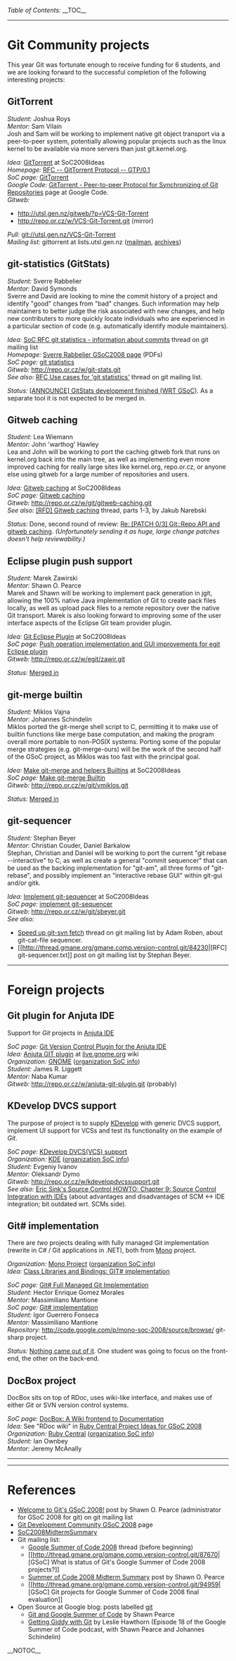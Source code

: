 ''Table of Contents:''
__TOC__
----
= Git Community projects =

This year Git was fortunate enough to receive funding for 6 students,
and we are looking forward to the successful completion of the
following interesting projects:

== GitTorrent ==
''Student:'' Joshua Roys <BR>
''Mentor:''  Sam Vilain  <BR>

Josh and Sam will be working to implement native git object
transport via a peer-to-peer system, potentially allowing
popular projects such as the linux kernel to be available
via more servers than just git.kernel.org.

''Idea:'' [[SoC2008Ideas#GitTorrent|GitTorrent]] at SoC2008Ideas <BR>
''Homepage:'' [http://gittorrent.utsl.gen.nz/rfc.html RFC -- GitTorrent Protocol -- GTP/0.1] <BR>
''SoC page:'' [http://code.google.com/soc/2008/git/appinfo.html?csaid=F544F0DAA82AFDFC GitTorrent] <BR>
''Google Code:'' [http://code.google.com/p/gittorrent/ GitTorrent - Peer-to-peer Protocol for Synchronizing of Git Repositories] page at Google Code. <BR>
''Gitweb:'' 
* http://utsl.gen.nz/gitweb/?p=VCS-Git-Torrent
* http://repo.or.cz/w/VCS-Git-Torrent.git (mirror)
''Pull:'' git://utsl.gen.nz/VCS-Git-Torrent <BR>
''Mailing list:'' gittorrent at lists.utsl.gen.nz ([http://lists.utsl.gen.nz/mailman/listinfo.cgi/gittorrent mailman], [http://lists.utsl.gen.nz/pipermail/gittorrent/ archives])

== git-statistics (GitStats) ==
''Student:'' Sverre Rabbelier <BR>
''Mentor:''  David Symonds    <BR>

Sverre and David are looking to mine the commit history of
a project and identify "good" changes from "bad" changes.
Such information may help maintainers to better judge the
risk associated with new changes, and help new contributers
to more quickly locate individuals who are experienced in
a particular section of code (e.g. automatically identify
module maintainers).

''Idea:'' [http://thread.gmane.org/gmane.comp.version-control.git/77728 SoC RFC git statistics - information about commits] thread on git mailing list <BR>
''Homepage:'' [http://alturin.googlepages.com/gsoc2008 Sverre Rabbelier GSoC2008 page] (PDFs) <BR>
''SoC page:'' [http://code.google.com/soc/2008/git/appinfo.html?csaid=C73DCF4CEBF4295D git statistics] <BR>
''Gitweb:'' http://repo.or.cz/w/git-stats.git <BR>
''See also:'' [http://thread.gmane.org/gmane.comp.version-control.git/81534 RFC Use cases for 'git statistics'] thread on git mailing list.

''Status:'' [http://permalink.gmane.org/gmane.comp.version-control.git/90691 &#91;ANNOUNCE&#93; GitStats development finished (WRT GSoC)]. As a separate tool it is not expected to be merged in.

== Gitweb caching ==
''Student:'' Lea Wiemann           <BR>
''Mentor:''  John 'warthog' Hawley <BR> 

Lea and John will be working to port the caching gitweb fork
that runs on kernel.org back into the main tree, as well as
implementing even more improved caching for really large sites
like kernel.org, repo.or.cz, or anyone else using gitweb for
a large number of repositories and users.

''Idea:'' [[SoC2008Ideas#gitweb-caching|Gitweb caching]] at SoC2008Ideas <BR>
''SoC page:'' [http://code.google.com/soc/2008/git/appinfo.html?csaid=C5B7544DDE4909C3 Gitweb caching] <BR>
''Gitweb:'' http://repo.or.cz/w/git/gitweb-caching.git <BR>
''See also:'' [http://thread.gmane.org/gmane.comp.version-control.git/77529 &#x5B;RFD&#x5D; Gitweb caching] thread, parts 1-3, by Jakub Narebski

''Status:'' Done, second round of review: [http://thread.gmane.org/gmane.comp.version-control.git/88068/focus=92875 Re: &#x5B;PATCH 0/3&#x5D; Git::Repo API and gitweb caching].  ''(Unfortunately sending it as huge, large change patches doesn't help reviewability.)''

== Eclipse plugin push support ==
''Student:'' Marek Zawirski  <BR>
''Mentor:''  Shawn O. Pearce <BR>

Marek and Shawn will be working to implement pack generation
in jgit, allowing the 100% native Java implementation of Git
to create pack files locally, as well as upload pack files to
a remote repository over the native Git transport.  Marek is
also looking forward to improving some of the user interface
aspects of the Eclipse Git team provider plugin.

''Idea:'' [[SoC2008Ideas#Eclipse|Git Eclipse Plugin]] at SoC2008Ideas <BR>
''SoC page:'' [http://code.google.com/soc/2008/git/appinfo.html?csaid=DD669FC01FC5F07B Push operation implementation and GUI improvements for egit Eclipse plugin] <BR>
''Gitweb:'' http://repo.or.cz/w/egit/zawir.git

''Status:'' [http://repo.or.cz/w/egit.git?a=commit;h=305060a576e2320c1fb82beb3b630f452001dae7 Merged in]

== git-merge builtin ==
''Student:'' Miklos Vajna        <BR>
''Mentor:''  Johannes Schindelin <BR>

Miklos ported the git-merge shell script
to C, permitting it to make use of builtin functions like
merge base computation, and making the program overall more
portable to non-POSIX systems.  Porting some of the popular
merge strategies (e.g. git-merge-ours) will be the work of the
second half of the GSoC project, as Miklos was too fast with
the principal goal.

''Idea:'' [[SoC2008Ideas#builtin-merge|Make git-merge and helpers Builtins]] at SoC2008Ideas <BR>
''SoC page:'' [http://code.google.com/soc/2008/git/appinfo.html?csaid=C6691859F6E209E8 Make git-merge Builtin] <BR>
''Gitweb:'' http://repo.or.cz/w/git/vmiklos.git

''Status:'' [http://repo.or.cz/w/alt-git.git?a=commit;h=1c7b76be7d620bbaf2e6b8417f04012326bbb9df Merged in]

== git-sequencer ==
''Student:'' Stephan Beyer                     <BR>
''Mentor:''  Christian Couder, Daniel Barkalow <BR>

Stephan, Christian and Daniel will be working to port the
current "git rebase --interactive" to C, as well as create
a general "commit sequencer" that can be used as the backing
implementation for "git-am", all three forms of "git-rebase",
and possibly implement an "interactive rebase GUI" within
git-gui and/or gitk.

''Idea:'' [[SoC2008Ideas#git-sequencer|Implement git-sequencer]] at SoC2008Ideas <BR>
''SoC page:'' [http://code.google.com/soc/2008/git/appinfo.html?csaid=92728710F52338C1 implement git-sequencer] <BR>
''Gitweb:'' http://repo.or.cz/w/git/sbeyer.git <BR>
''See also:'' 
* [http://thread.gmane.org/gmane.comp.version-control.git/80240 Speed up git-svn fetch] thread on git mailing list by Adam Roben, about git-cat-file sequencer.
* [[http://thread.gmane.org/gmane.comp.version-control.git/84230|[RFC] git-sequencer.txt]] post on git mailing list by Stephan Beyer.

----
= Foreign projects =
== Git plugin for Anjuta IDE ==

Support for ''Git'' projects in [http://anjuta.sourceforge.net/ Anjuta IDE]

''SoC page:'' [http://code.google.com/soc/2008/gnome/appinfo.html?csaid=674D114D9E574B36 Git Version Control Plugin for the Anjuta IDE] <BR>
''Idea:''  [http://live.gnome.org/SummerOfCode2008/Ideas/AnjutaGit Anjuta GIT plugin] at [http://live.gnome.org/Home live.gnome.org] wiki <BR>
''Organization:'' [http://www.gnome.org/ GNOME] ([http://code.google.com/soc/2008/gnome/about.html organization SoC info]) <BR>
''Student:'' James R. Liggett <BR>
''Mentor:''  Naba Kumar       <BR>
''Gitweb:'' http://repo.or.cz/w/anjuta-git-plugin.git (probably) <BR>

== KDevelop DVCS support ==

The purpose of project is to supply [http://www.kdevelop.org/ KDevelop] with generic DVCS support, implement UI support for VCSs and test its functionality on the example of ''Git''.

''SoC page:'' [http://code.google.com/soc/2008/kde/appinfo.html?csaid=9A4258C09B92FE9E KDevelop DVCS(VCS) support] <BR>
''Organization:'' [http://www.kde.org/ KDE] ([http://code.google.com/soc/2008/kde/about.html organization SoC info]) <BR>
''Student:'' Evgeniy Ivanov <BR>
''Mentor:''  Oleksandr Dymo <BR>
''Gitweb:''  http://repo.or.cz/w/kdevelopdvcssupport.git <BR>
''See also:'' [http://www.ericsink.com/scm/scm_ide_integration.html Eric Sink's Source Control HOWTO: Chapter 9: Source Control Integration with IDEs] (about advantages and disadvantages of SCM <-> IDE integration; bit outdated wrt. SCMs side).

== Git# implementation ==

There are ''two'' projects dealing with fully managed Git implementation (rewrite in C# / Git applications in .NET), both from [http://www.mono-project.com/ Mono] project.

''Organization:'' [http://www.mono-project.com/ Mono Project] ([http://code.google.com/soc/2008/mono/about.html organization SoC info]) <BR>
''Idea:'' [http://www.mono-project.com/StudentProjects#GIT.23_implementation Class Libraries and Bindings: GIT# implementation]

''SoC page:'' [http://code.google.com/soc/2008/mono/appinfo.html?csaid=E6D8A717A88A7632 Git# Full Managed Git Implementation] <BR>
''Student:'' Hector Enrique Gomez Morales <BR>
''Mentor:''  Massimiliano Mantione        <BR>

''SoC page:'' [http://code.google.com/soc/2008/mono/appinfo.html?csaid=F2E71A4D93E7EF37 Git# implementation] <BR>
''Student:'' Igor Guerrero Fonseca <BR>
''Mentor:''  Massimiliano Mantione <BR>

''Repository:'' http://code.google.com/p/mono-soc-2008/source/browse/ git-sharp project.

''Status:'' [http://thread.gmane.org/gmane.comp.version-control.git/100736/focus=7263 Nothing came out of it]. One student was going to focus on the front-end, the other on the back-end.

== DocBox project ==

DocBox sits on top of RDoc, uses wiki-like interface, and makes use of either ''Git'' or SVN version control systems.

''SoC page:'' [http://code.google.com/soc/2008/ruby/appinfo.html?csaid=E7E49508C605278D DocBox: A Wiki frontend to Documentation] <BR>
''Idea:''     See "RDoc wiki" in [http://rubycentral.com/projects/gsoc-2008/ideas-for-gsoc-2008 Ruby Central Project Ideas for GSoC 2008] <BR>
''Organization:'' [http://rubycentral.org/ Ruby Central] ([http://code.google.com/soc/2008/ruby/about.html organization SoC info]) <BR>
''Student:'' Ian Ownbey       <BR>
''Mentor:''  Jeremy McAnally  <BR>

----
----

= References =
* [http://permalink.gmane.org/gmane.comp.version-control.git/80050 Welcome to Git's GSoC 2008!] post by Shawn O. Pearce (administrator for GSoC 2008 for git) on git mailing list
* [http://code.google.com/soc/2008/git/about.html Git Development Community GSoC 2008] page
* [[SoC2008MidtermSummary]]
* Git mailing list:
** [http://thread.gmane.org/gmane.comp.version-control.git/75186 Google Summer of Code 2008] thread (before beginning)
** [[http://thread.gmane.org/gmane.comp.version-control.git/87670|[GSoC] What is status of Git's Google Summer of Code 2008 projects?]]
** [http://permalink.gmane.org/gmane.comp.version-control.git/90294 Summer of Code 2008 Midterm Summary] post by Shawn O. Pearce
** [[http://thread.gmane.org/gmane.comp.version-control.git/94959|[GSoC] Git projects for Google Summer of Code 2008 final evaluation]]
* Open Source at Google blog: posts labelled [http://google-opensource.blogspot.com/search/label/git git]
** [http://google-opensource.blogspot.com/2008/08/git-and-google-summer-of-code.html Git and Google Summer of Code] by Shawn Pearce
** [http://google-opensource.blogspot.com/2008/07/getting-giddy-with-git.html Getting Giddy with Git] by Leslie Hawthorn (Episode 18 of the Google Summer of Code podcast, with Shawn Pearce and Johannes Schindelin)

__NOTOC__